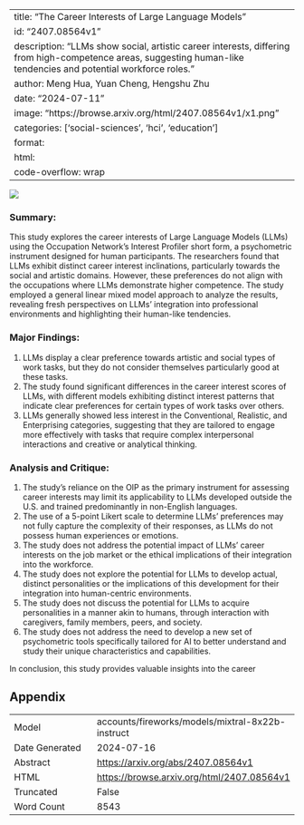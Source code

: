 
---
title: "The Career Interests of Large Language Models"
id: "2407.08564v1"
description: "LLMs show social, artistic career interests, differing from high-competence areas, suggesting human-like tendencies and potential workforce roles."
author: Meng Hua, Yuan Cheng, Hengshu Zhu
date: "2024-07-11"
image: "https://browse.arxiv.org/html/2407.08564v1/x1.png"
categories: ['social-sciences', 'hci', 'education']
format:
  html:
    code-overflow: wrap
---

![](https://browse.arxiv.org/html/2407.08564v1/x1.png)

### Summary:

This study explores the career interests of Large Language Models (LLMs) using the Occupation Network’s Interest Profiler short form, a psychometric instrument designed for human participants. The researchers found that LLMs exhibit distinct career interest inclinations, particularly towards the social and artistic domains. However, these preferences do not align with the occupations where LLMs demonstrate higher competence. The study employed a general linear mixed model approach to analyze the results, revealing fresh perspectives on LLMs' integration into professional environments and highlighting their human-like tendencies.

### Major Findings:

1. LLMs display a clear preference towards artistic and social types of work tasks, but they do not consider themselves particularly good at these tasks.
2. The study found significant differences in the career interest scores of LLMs, with different models exhibiting distinct interest patterns that indicate clear preferences for certain types of work tasks over others.
3. LLMs generally showed less interest in the Conventional, Realistic, and Enterprising categories, suggesting that they are tailored to engage more effectively with tasks that require complex interpersonal interactions and creative or analytical thinking.

### Analysis and Critique:

1. The study's reliance on the OIP as the primary instrument for assessing career interests may limit its applicability to LLMs developed outside the U.S. and trained predominantly in non-English languages.
2. The use of a 5-point Likert scale to determine LLMs' preferences may not fully capture the complexity of their responses, as LLMs do not possess human experiences or emotions.
3. The study does not address the potential impact of LLMs' career interests on the job market or the ethical implications of their integration into the workforce.
4. The study does not explore the potential for LLMs to develop actual, distinct personalities or the implications of this development for their integration into human-centric environments.
5. The study does not discuss the potential for LLMs to acquire personalities in a manner akin to humans, through interaction with caregivers, family members, peers, and society.
6. The study does not address the need to develop a new set of psychometric tools specifically tailored for AI to better understand and study their unique characteristics and capabilities.

In conclusion, this study provides valuable insights into the career

## Appendix

|          |          |
|----------|----------|
| Model     | accounts/fireworks/models/mixtral-8x22b-instruct       |
| Date Generated     | 2024-07-16       |
| Abstract | [https://arxiv.org/abs/2407.08564v1](https://arxiv.org/abs/2407.08564v1)        |
| HTML     | [https://browse.arxiv.org/html/2407.08564v1](https://browse.arxiv.org/html/2407.08564v1)       |
| Truncated       | False       |
| Word Count       | 8543       |